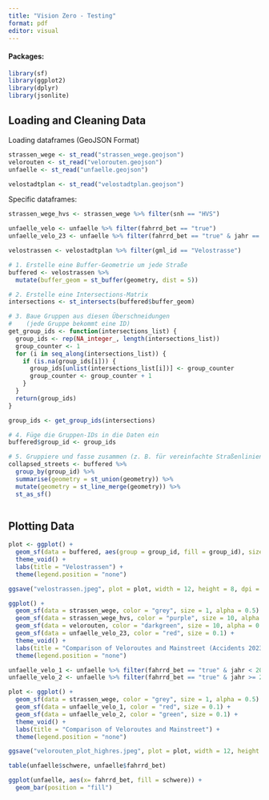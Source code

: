 ```yaml
---
title: "Vision Zero - Testing"
format: pdf
editor: visual
---
```


#### Packages:

```r
library(sf)
library(ggplot2)
library(dplyr)
library(jsonlite)
```

## Loading and Cleaning Data

Loading dataframes (GeoJSON Format)

```r
strassen_wege <- st_read("strassen_wege.geojson")
velorouten <- st_read("velorouten.geojson")
unfaelle <- st_read("unfaelle.geojson")

velostadtplan <- st_read("velostadtplan.geojson")
```

Specific dataframes:

```r
strassen_wege_hvs <- strassen_wege %>% filter(snh == "HVS")

unfaelle_velo <- unfaelle %>% filter(fahrrd_bet == "true")
unfaelle_velo_23 <- unfaelle %>% filter(fahrrd_bet == "true" & jahr == "2023")

velostrassen <- velostadtplan %>% filter(gml_id == "Velostrasse")
```

```r
# 1. Erstelle eine Buffer-Geometrie um jede Straße
buffered <- velostrassen %>%
  mutate(buffer_geom = st_buffer(geometry, dist = 5))

# 2. Erstelle eine Intersections-Matrix
intersections <- st_intersects(buffered$buffer_geom)

# 3. Baue Gruppen aus diesen Überschneidungen
#    (jede Gruppe bekommt eine ID)
get_group_ids <- function(intersections_list) {
  group_ids <- rep(NA_integer_, length(intersections_list))
  group_counter <- 1
  for (i in seq_along(intersections_list)) {
    if (is.na(group_ids[i])) {
      group_ids[unlist(intersections_list[i])] <- group_counter
      group_counter <- group_counter + 1
    }
  }
  return(group_ids)
}

group_ids <- get_group_ids(intersections)

# 4. Füge die Gruppen-IDs in die Daten ein
buffered$group_id <- group_ids

# 5. Gruppiere und fasse zusammen (z. B. für vereinfachte Straßenlinien)
collapsed_streets <- buffered %>%
  group_by(group_id) %>%
  summarise(geometry = st_union(geometry)) %>%
  mutate(geometry = st_line_merge(geometry)) %>%
  st_as_sf()
```

```r

```

## Plotting Data

```r
plot <- ggplot() +
  geom_sf(data = buffered, aes(group = group_id, fill = group_id), size = 10, alpha = 0.3) +
  theme_void() +
  labs(title = "Velostrassen") +
  theme(legend.position = "none")

ggsave("velostrassen.jpeg", plot = plot, width = 12, height = 8, dpi = 300)
```

```r
ggplot() +
  geom_sf(data = strassen_wege, color = "grey", size = 1, alpha = 0.5) +
  geom_sf(data = strassen_wege_hvs, color = "purple", size = 10, alpha = 0.3) +
  geom_sf(data = velorouten, color = "darkgreen", size = 10, alpha = 0.3) +
  geom_sf(data = unfaelle_velo_23, color = "red", size = 0.1) +
  theme_void() +
  labs(title = "Comparison of Veloroutes and Mainstreet (Accidents 2023)") +
  theme(legend.position = "none")
```

```r
unfaelle_velo_1 <- unfaelle %>% filter(fahrrd_bet == "true" & jahr < 2017)
unfaelle_velo_2 <- unfaelle %>% filter(fahrrd_bet == "true" & jahr >= 2017)

plot <- ggplot() +
  geom_sf(data = strassen_wege, color = "grey", size = 1, alpha = 0.5) +
  geom_sf(data = unfaelle_velo_1, color = "red", size = 0.1) +
  geom_sf(data = unfaelle_velo_2, color = "green", size = 0.1) +
  theme_void() +
  labs(title = "Comparison of Veloroutes and Mainstreet") +
  theme(legend.position = "none")

ggsave("velorouten_plot_highres.jpeg", plot = plot, width = 12, height = 8, dpi = 300)
```

```r
table(unfaelle$schwere, unfaelle$fahrrd_bet)
```

```r
ggplot(unfaelle, aes(x= fahrrd_bet, fill = schwere)) +
  geom_bar(position = "fill")
```
